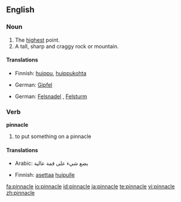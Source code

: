 ==English==

===Noun===
{{en-noun}}

# The [[high]]est point.
# A tall, sharp and craggy rock or mountain.

====Translations====
{{trans-top|The highest point}}
* Finnish: [[huippu]], [[huippukohta]]
{{trans-mid}}
* German: [[Gipfel]] {{m}}
{{trans-bottom}}

{{trans-top|A tall, sharp and craggy rock or mountain}}
* German: [[Felsnadel]] {{f}}, [[Felsturm]] {{m}}
{{trans-mid}}
{{trans-bottom}}

===Verb===
'''pinnacle'''

# to put something on a pinnacle

====Translations====
{{trans-top|to put something on a pinnacle}}
* Arabic: يضع شيء على قمة عالية
{{trans-mid}}
* Finnish: [[asettaa]] [[huippu|huipulle]]
{{trans-bottom}}

[[fa:pinnacle]]
[[io:pinnacle]]
[[id:pinnacle]]
[[ja:pinnacle]]
[[te:pinnacle]]
[[vi:pinnacle]]
[[zh:pinnacle]]